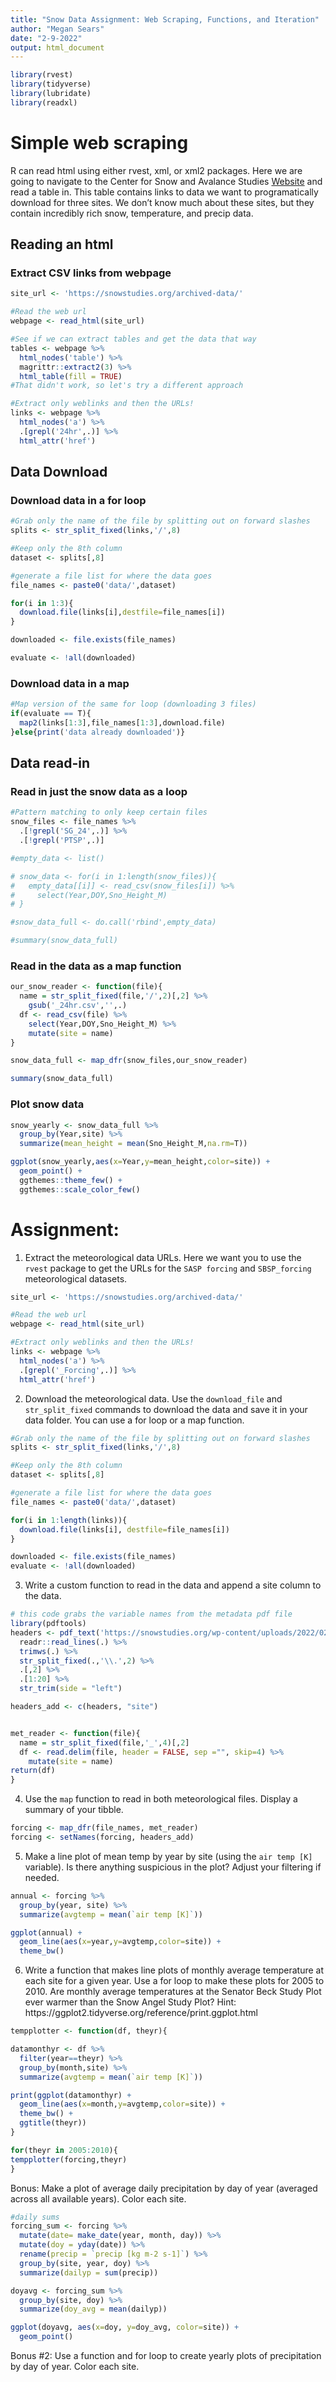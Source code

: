 ```yaml
---
title: "Snow Data Assignment: Web Scraping, Functions, and Iteration"
author: "Megan Sears"
date: "2-9-2022"
output: html_document
---
```


```r
library(rvest)
library(tidyverse)
library(lubridate)
library(readxl)

```


# Simple web scraping

R can read html using either rvest, xml, or xml2 packages. Here we are going to navigate to the Center for Snow and Avalance Studies  [Website](https://snowstudies.org/archived-data/) and read a table in. This table contains links to data we want to programatically download for three sites. We don't know much about these sites, but they contain incredibly rich snow, temperature, and precip data. 


## Reading an html 

### Extract CSV links from webpage

```r
site_url <- 'https://snowstudies.org/archived-data/'

#Read the web url
webpage <- read_html(site_url)

#See if we can extract tables and get the data that way
tables <- webpage %>%
  html_nodes('table') %>%
  magrittr::extract2(3) %>%
  html_table(fill = TRUE)
#That didn't work, so let's try a different approach

#Extract only weblinks and then the URLs!
links <- webpage %>%
  html_nodes('a') %>%
  .[grepl('24hr',.)] %>%
  html_attr('href')

```

## Data Download

### Download data in a for loop

```r

#Grab only the name of the file by splitting out on forward slashes
splits <- str_split_fixed(links,'/',8)

#Keep only the 8th column
dataset <- splits[,8] 

#generate a file list for where the data goes
file_names <- paste0('data/',dataset)

for(i in 1:3){
  download.file(links[i],destfile=file_names[i])
}

downloaded <- file.exists(file_names)

evaluate <- !all(downloaded)

```


### Download data in a map

```r

#Map version of the same for loop (downloading 3 files)
if(evaluate == T){
  map2(links[1:3],file_names[1:3],download.file)
}else{print('data already downloaded')}

```

## Data read-in 

### Read in just the snow data as a loop

```r
#Pattern matching to only keep certain files
snow_files <- file_names %>%
  .[!grepl('SG_24',.)] %>%
  .[!grepl('PTSP',.)]

#empty_data <- list()

# snow_data <- for(i in 1:length(snow_files)){
#   empty_data[[i]] <- read_csv(snow_files[i]) %>%
#     select(Year,DOY,Sno_Height_M)
# }

#snow_data_full <- do.call('rbind',empty_data)

#summary(snow_data_full)
```


### Read in the data as a map function

```r

our_snow_reader <- function(file){
  name = str_split_fixed(file,'/',2)[,2] %>%
    gsub('_24hr.csv','',.)
  df <- read_csv(file) %>%
    select(Year,DOY,Sno_Height_M) %>%
    mutate(site = name)
}

snow_data_full <- map_dfr(snow_files,our_snow_reader)

summary(snow_data_full)
```


### Plot snow data

```r
snow_yearly <- snow_data_full %>%
  group_by(Year,site) %>%
  summarize(mean_height = mean(Sno_Height_M,na.rm=T))

ggplot(snow_yearly,aes(x=Year,y=mean_height,color=site)) + 
  geom_point() +
  ggthemes::theme_few() + 
  ggthemes::scale_color_few()
```


# Assignment:

1. Extract the meteorological data URLs. Here we want you to use the `rvest` package to get the URLs for the `SASP forcing` and `SBSP_forcing` meteorological datasets.

```r

site_url <- 'https://snowstudies.org/archived-data/'

#Read the web url
webpage <- read_html(site_url)

#Extract only weblinks and then the URLs!
links <- webpage %>%
  html_nodes('a') %>%
  .[grepl('_Forcing',.)] %>%
  html_attr('href')

```


2. Download the meteorological data. Use the `download_file` and `str_split_fixed` commands to download the data and save it in your data folder. You can use a for loop or a map function. 

```r

#Grab only the name of the file by splitting out on forward slashes
splits <- str_split_fixed(links,'/',8)

#Keep only the 8th column
dataset <- splits[,8] 

#generate a file list for where the data goes
file_names <- paste0('data/',dataset)

for(i in 1:length(links)){
  download.file(links[i], destfile=file_names[i])
}

downloaded <- file.exists(file_names)
evaluate <- !all(downloaded)

```


3. Write a custom function to read in the data and append a site column to the data. 

```r

# this code grabs the variable names from the metadata pdf file
library(pdftools)
headers <- pdf_text('https://snowstudies.org/wp-content/uploads/2022/02/Serially-Complete-Metadata-text08.pdf') %>%
  readr::read_lines(.) %>%
  trimws(.) %>%
  str_split_fixed(.,'\\.',2) %>%
  .[,2] %>%
  .[1:20] %>%
  str_trim(side = "left") 

headers_add <- c(headers, "site")


met_reader <- function(file){
  name = str_split_fixed(file,'_',4)[,2]
  df <- read.delim(file, header = FALSE, sep ="", skip=4) %>%
    mutate(site = name)
return(df)
}

```

4. Use the `map` function to read in both meteorological files. Display a summary of your tibble.

```r

forcing <- map_dfr(file_names, met_reader)
forcing <- setNames(forcing, headers_add)


```


5. Make a line plot of mean temp by year by site (using the `air temp [K]` variable). Is there anything suspicious in the plot? Adjust your filtering if needed.

```r
annual <- forcing %>%
  group_by(year, site) %>%
  summarize(avgtemp = mean(`air temp [K]`))

ggplot(annual) + 
  geom_line(aes(x=year,y=avgtemp,color=site)) +
  theme_bw()

```


6. Write a function that makes line plots of monthly average temperature at each site for a given year. Use a for loop to make these plots for 2005 to 2010. Are monthly average temperatures at the Senator Beck Study Plot ever warmer than the Snow Angel Study Plot?
Hint: https://ggplot2.tidyverse.org/reference/print.ggplot.html

```r
tempplotter <- function(df, theyr){

datamonthyr <- df %>%
  filter(year==theyr) %>%
  group_by(month,site) %>%
  summarize(avgtemp = mean(`air temp [K]`))

print(ggplot(datamonthyr) + 
  geom_line(aes(x=month,y=avgtemp,color=site)) +
  theme_bw() +
  ggtitle(theyr))
}

for(theyr in 2005:2010){
tempplotter(forcing,theyr)
}
```


Bonus: Make a plot of average daily precipitation by day of year (averaged across all available years). Color each site. 

```r
#daily sums
forcing_sum <- forcing %>%
  mutate(date= make_date(year, month, day)) %>%
  mutate(doy = yday(date)) %>%
  rename(precip = `precip [kg m-2 s-1]`) %>%
  group_by(site, year, doy) %>%
  summarize(dailyp = sum(precip))

doyavg <- forcing_sum %>%
  group_by(site, doy) %>%
  summarize(doy_avg = mean(dailyp))

ggplot(doyavg, aes(x=doy, y=doy_avg, color=site)) +
  geom_point()

```


Bonus #2: Use a function and for loop to create yearly plots of precipitation by day of year. Color each site. 
```r






```

